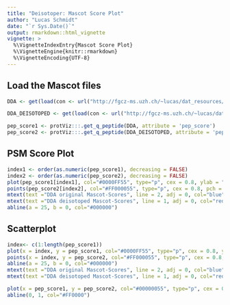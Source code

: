 ```yaml
---
title: "Deisotoper: Mascot Score Plot"
author: "Lucas Schmidt"
date: "`r Sys.Date()`"
output: rmarkdown::html_vignette
vignette: >
  %\VignetteIndexEntry{Mascot Score Plot}
  %\VignetteEngine{knitr::rmarkdown}
  %\VignetteEncoding{UTF-8}
---
```


## Load the Mascot files

```r
DDA <- get(load(con <- url("http://fgcz-ms.uzh.ch/~lucas/dat_resources/Mix1a_1_DDA.RData")))

DDA_DEISOTOPED <- get(load(con <- url("http://fgcz-ms.uzh.ch/~lucas/dat_resources/Mix1a_1_DDA_deisotoped.RData")))

pep_score1 <- protViz:::.get_q_peptide(DDA, attribute = 'pep_score')
pep_score2 <- protViz:::.get_q_peptide(DDA_DEISOTOPED, attribute = 'pep_score')
```


## PSM Score Plot

```r
index1 <- order(as.numeric(pep_score1), decreasing = FALSE)
index2 <- order(as.numeric(pep_score2), decreasing = FALSE)
plot(pep_score1[index1], col="#0000FF55", type="p", cex = 0.8, ylab = "Mascot-Score", xlab = "Index", pch = 16, xlim = c(0, 20000))
points(pep_score2[index2], col="#FF000055", type="p", cex = 0.8, pch = 16)
mtext(text ="DDA original Mascot-Scores", line = 2, adj = 0, col="blue")
mtext(text ="DDA deisotoped Mascot-Scores", line = 1, adj = 0, col="red")
abline(a = 25, b = 0, col="#000000")
```


## Scatterplot

```r
index<- c(1:length(pep_score1))
plot(x = index, y = pep_score1, col="#0000FF55", type="p", cex = 0.8, ylab = "Mascot-Score", xlab = "Index", pch = 16)
points(x = index, y = pep_score2, col="#FF000055", type="p", cex = 0.8, pch = 16)
abline(a = 25, b = 0, col="#000000")
mtext(text ="DDA original Mascot-Scores", line = 2, adj = 0, col="blue")
mtext(text ="DDA deisotoped Mascot-Scores", line = 1, adj = 0, col="red")
```


```r
plot(x = pep_score1, y = pep_score2, col="#00000055", type="p", cex = 0.8, xlab = "Mascot-Score", ylab = "Mascot-Score", pch = 16)
abline(0, 1, col="#FF0000")
```